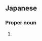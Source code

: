 ==Japanese==
{{ja-kanjitab|そ|ぶ|yomi=o}}

===Proper noun===
{{ja-pos|proper|そぶ}}

# {{surname|lang=ja|sort=そぶ}}